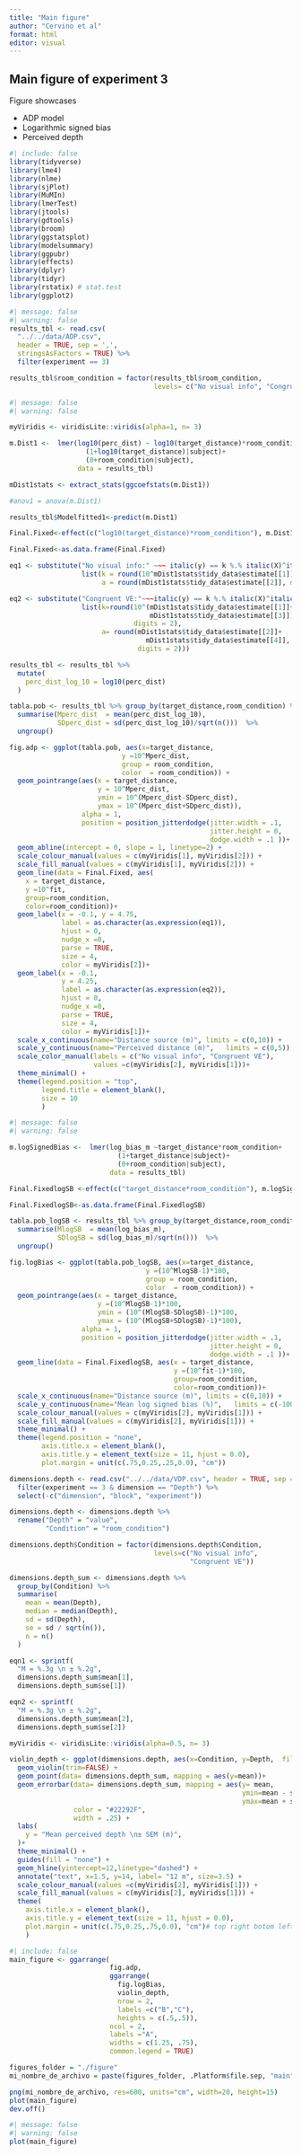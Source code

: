 ```yaml
---
title: "Main figure"
author: "Cervino et al"
format: html
editor: visual
---
```


## Main figure of experiment 3

Figure showcases

-   ADP model
-   Logarithmic signed bias
-   Perceived depth

```r
#| include: false
library(tidyverse)
library(lme4)
library(nlme)
library(sjPlot)
library(MuMIn)
library(lmerTest)
library(jtools)
library(gdtools)
library(broom)
library(ggstatsplot)
library(modelsummary)
library(ggpubr)
library(effects)
library(dplyr)
library(tidyr)
library(rstatix) # stat.test
library(ggplot2)

```

```r
#| message: false
#| warning: false
results_tbl <- read.csv(
  "../../data/ADP.csv", 
  header = TRUE, sep = ',',
  stringsAsFactors = TRUE) %>%
  filter(experiment == 3)

results_tbl$room_condition = factor(results_tbl$room_condition, 
                                    levels= c("No visual info", "Congruent VE"))
```

```r
#| message: false
#| warning: false

myViridis <- viridisLite::viridis(alpha=1, n= 3)

m.Dist1 <-  lmer(log10(perc_dist) ~ log10(target_distance)*room_condition +
                   (1+log10(target_distance)|subject)+
                   (0+room_condition|subject),
                 data = results_tbl) 

mDist1stats <- extract_stats(ggcoefstats(m.Dist1))

#anov1 = anova(m.Dist1)

results_tbl$Modelfitted1<-predict(m.Dist1)

Final.Fixed<-effect(c("log10(target_distance)*room_condition"), m.Dist1)

Final.Fixed<-as.data.frame(Final.Fixed)

eq1 <- substitute("No visual info:" ~~~ italic(y) == k %.% italic(X)^italic(a),
                  list(k = round(10^mDist1stats$tidy_data$estimate[[1]],digits = 2),
                       a = round(mDist1stats$tidy_data$estimate[[2]], digits = 2)))

eq2 <- substitute("Congruent VE:"~~~italic(y) == k %.% italic(X)^italic(a),
                  list(k=round(10^(mDist1stats$tidy_data$estimate[[1]]+
                                   mDist1stats$tidy_data$estimate[[3]]), 
                               digits = 2),
                       a= round(mDist1stats$tidy_data$estimate[[2]]+
                                  mDist1stats$tidy_data$estimate[[4]], 
                                digits = 2)))

results_tbl <- results_tbl %>%
  mutate(
    perc_dist_log_10 = log10(perc_dist)
  )

tabla.pob <- results_tbl %>% group_by(target_distance,room_condition) %>%
  summarise(Mperc_dist  = mean(perc_dist_log_10),
            SDperc_dist = sd(perc_dist_log_10)/sqrt(n()))  %>%
  ungroup()

fig.adp <- ggplot(tabla.pob, aes(x=target_distance, 
                            y =10^Mperc_dist, 
                            group = room_condition, 
                            color  = room_condition)) +
  geom_pointrange(aes(x = target_distance, 
                      y = 10^Mperc_dist, 
                      ymin = 10^(Mperc_dist-SDperc_dist), 
                      ymax = 10^(Mperc_dist+SDperc_dist)),
                  alpha = 1,
                  position = position_jitterdodge(jitter.width = .1,
                                                  jitter.height = 0,
                                                  dodge.width = .1 ))+
  geom_abline(intercept = 0, slope = 1, linetype=2) +
  scale_colour_manual(values = c(myViridis[1], myViridis[2])) +
  scale_fill_manual(values = c(myViridis[1], myViridis[2])) +
  geom_line(data = Final.Fixed, aes(
    x = target_distance, 
    y =10^fit, 
    group=room_condition, 
    color=room_condition))+
  geom_label(x = -0.1, y = 4.75, 
             label = as.character(as.expression(eq1)), 
             hjust = 0, 
             nudge_x =0, 
             parse = TRUE, 
             size = 4, 
             color = myViridis[2])+
  geom_label(x = -0.1, 
             y = 4.25, 
             label = as.character(as.expression(eq2)), 
             hjust = 0, 
             nudge_x =0,
             parse = TRUE, 
             size = 4, 
             color = myViridis[1])+
  scale_x_continuous(name="Distance source (m)", limits = c(0,10)) +
  scale_y_continuous(name="Perceived distance (m)",   limits = c(0,5)) +
  scale_color_manual(labels = c("No visual info", "Congruent VE"), 
                     values =c(myViridis[2], myViridis[1]))+
  theme_minimal() +
  theme(legend.position = "top",
        legend.title = element_blank(),
        size = 10
        ) 
```

```r
#| message: false
#| warning: false

m.logSignedBias <-  lmer(log_bias_m ~target_distance*room_condition+
                           (1+target_distance|subject)+
                           (0+room_condition|subject),
                         data = results_tbl)

Final.FixedlogSB <-effect(c("target_distance*room_condition"), m.logSignedBias)

Final.FixedlogSB<-as.data.frame(Final.FixedlogSB)

tabla.pob_logSB <- results_tbl %>% group_by(target_distance,room_condition) %>%
  summarise(MlogSB  = mean(log_bias_m),
            SDlogSB = sd(log_bias_m)/sqrt(n()))  %>%
  ungroup()

fig.logBias <- ggplot(tabla.pob_logSB, aes(x=target_distance, 
                                  y =(10^MlogSB-1)*100,
                                  group = room_condition, 
                                  color  = room_condition)) +
  geom_pointrange(aes(x = target_distance, 
                      y =(10^MlogSB-1)*100, 
                      ymin = (10^(MlogSB-SDlogSB)-1)*100, 
                      ymax = (10^(MlogSB+SDlogSB)-1)*100),
                  alpha = 1,
                  position = position_jitterdodge(jitter.width = .1,
                                                  jitter.height = 0,
                                                  dodge.width = .1 ))+
  geom_line(data = Final.FixedlogSB, aes(x = target_distance, 
                                         y =(10^fit-1)*100, 
                                         group=room_condition, 
                                         color=room_condition))+
  scale_x_continuous(name="Distance source (m)", limits = c(0,10)) +
  scale_y_continuous(name="Mean log signed bias (%)",   limits = c(-100,0)) +
  scale_colour_manual(values = c(myViridis[2], myViridis[1])) + 
  scale_fill_manual(values = c(myViridis[2], myViridis[1])) + 
  theme_minimal() +
  theme(legend.position = "none",
        axis.title.x = element_blank(),
        axis.title.y = element_text(size = 11, hjust = 0.0),
        plot.margin = unit(c(.75,0.25,.25,0.0), "cm"))

```

```r

dimensions.depth <- read.csv("../../data/VDP.csv", header = TRUE, sep = ',', stringsAsFactors = TRUE) %>%
  filter(experiment == 3 & dimension == "Depth") %>%
  select(-c("dimension", "block", "experiment"))

dimensions.depth <- dimensions.depth %>%
  rename("Depth" = "value",
         "Condition" = "room_condition")

dimensions.depth$Condition = factor(dimensions.depth$Condition, 
                                    levels=c("No visual info", 
                                             "Congruent VE"))

dimensions.depth_sum <- dimensions.depth %>%
  group_by(Condition) %>%
  summarise(
    mean = mean(Depth),
    median = median(Depth),
    sd = sd(Depth),
    se = sd / sqrt(n()),
    n = n()
  )

eqn1 <- sprintf(
  "M = %.3g \n ± %.2g",
  dimensions.depth_sum$mean[1],
  dimensions.depth_sum$se[1])

eqn2 <- sprintf(
  "M = %.3g \n ± %.2g",
  dimensions.depth_sum$mean[2],
  dimensions.depth_sum$se[2])

myViridis <- viridisLite::viridis(alpha=0.5, n= 3)

violin_depth <- ggplot(dimensions.depth, aes(x=Condition, y=Depth,  fill=Condition)) +
  geom_violin(trim=FALSE) +
  geom_point(data= dimensions.depth_sum, mapping = aes(y=mean))+
  geom_errorbar(data= dimensions.depth_sum, mapping = aes(y= mean, 
                                                          ymin=mean - se,
                                                          ymax=mean + se),
                color = "#22292F",
                width = .25) +
  labs(
    y = "Mean perceived depth \n± SEM (m)",
  )+
  theme_minimal() +
  guides(fill = "none") +
  geom_hline(yintercept=12,linetype="dashed") +
  annotate("text", x=1.5, y=14, label= "12 m", size=3.5) +
  scale_colour_manual(values =c(myViridis[2], myViridis[1])) +
  scale_fill_manual(values = c(myViridis[2], myViridis[1])) +
  theme(
    axis.title.x = element_blank(),
    axis.title.y = element_text(size = 11, hjust = 0.0),
    plot.margin = unit(c(.75,0.25,.75,0.0), "cm")# top right botom left
    ) 

```

```r
#| include: false
main_figure <- ggarrange(
                         fig.adp,
                         ggarrange(
                           fig.logBias,
                           violin_depth,
                           nrow = 2, 
                           labels =c("B","C"),
                           heights = c(.5,.5)),
                         ncol = 2, 
                         labels ="A",
                         widths = c(1.25, .75),
                         common.legend = TRUE)

figures_folder = "./figure"
mi_nombre_de_archivo = paste(figures_folder, .Platform$file.sep, "main", ".png", sep = '')

png(mi_nombre_de_archivo, res=600, units="cm", width=20, height=15)
plot(main_figure)
dev.off()
```

```r
#| message: false
#| warning: false
plot(main_figure)
```

